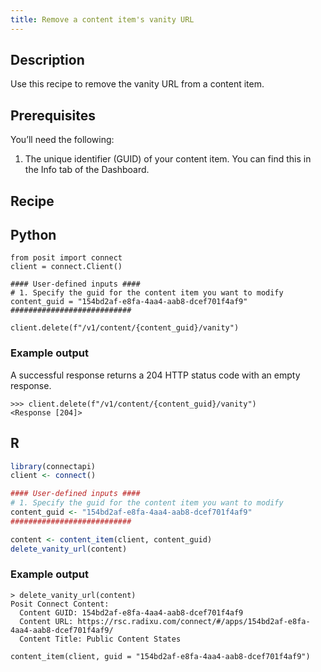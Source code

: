 ```yaml
---
title: Remove a content item's vanity URL
---
```


## Description

Use this recipe to remove the vanity URL from a content item.

## Prerequisites

You'll need the following:

1. The unique identifier (GUID) of your content item. You can find this in the Info tab of the Dashboard.

## Recipe

:::{.panel-tabset group="language"}

## Python

```.python
from posit import connect
client = connect.Client()

#### User-defined inputs ####
# 1. Specify the guid for the content item you want to modify
content_guid = "154bd2af-e8fa-4aa4-aab8-dcef701f4af9"
###########################

client.delete(f"/v1/content/{content_guid}/vanity")
```

### Example output

A successful response returns a 204 HTTP status code with an empty response.

```
>>> client.delete(f"/v1/content/{content_guid}/vanity")
<Response [204]>
```

## R

```.r
library(connectapi)
client <- connect()

#### User-defined inputs ####
# 1. Specify the guid for the content item you want to modify
content_guid <- "154bd2af-e8fa-4aa4-aab8-dcef701f4af9"
###########################

content <- content_item(client, content_guid)
delete_vanity_url(content)
```

### Example output

```
> delete_vanity_url(content)
Posit Connect Content: 
  Content GUID: 154bd2af-e8fa-4aa4-aab8-dcef701f4af9
  Content URL: https://rsc.radixu.com/connect/#/apps/154bd2af-e8fa-4aa4-aab8-dcef701f4af9/
  Content Title: Public Content States

content_item(client, guid = "154bd2af-e8fa-4aa4-aab8-dcef701f4af9")
```

:::
